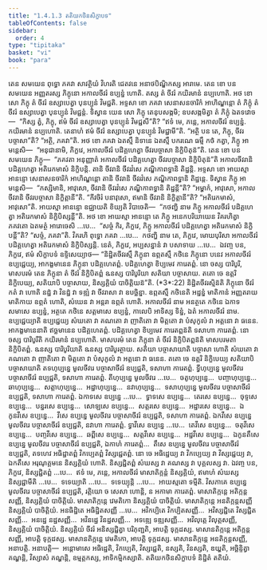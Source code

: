 ```yaml
---
title: "1.4.1.3 តតិយកថិនសិក្ខាបទ"
tableOfContents: false
sidebar:
  order: 4
type: "tipitaka"
basket: "vi"
book: "para"
---
```



<DynamicBreadcrumb />

<Division number="497" book="para">

<Paragraph number="1921" book="para">
តេន សមយេន ពុទ្ធោ ភគវា សាវត្ថិយំ វិហរតិ ជេតវនេ អនាថបិណ្ឌិកស្ស អារាមេ. តេន ខោ បន សមយេន អញ្ញតរស្ស ភិក្ខុនោ អកាលចីវរំ ឧប្បន្នំ ហោតិ. តស្ស តំ ចីវរំ កយិរមានំ នប្បហោតិ. អថ ខោ សោ ភិក្ខុ តំ ចីវរំ ឧស្សាបេត្វា បុនប្បុនំ វិមជ្ជតិ. អទ្ទសា ខោ ភគវា សេនាសនចារិកំ អាហិណ្ឌន្តោ តំ ភិក្ខុំ តំ ចីវរំ ឧស្សាបេត្វា បុនប្បុនំ វិមជ្ជន្តំ. ទិស្វាន យេន សោ ភិក្ខុ តេនុបសង្កមិ; ឧបសង្កមិត្វា តំ ភិក្ខុំ ឯតទវោច—  “កិស្ស ត្វំ, ភិក្ខុ, ឥមំ ចីវរំ ឧស្សាបេត្វា បុនប្បុនំ វិមជ្ជសី”តិ? “ឥទំ មេ, ភន្តេ, អកាលចីវរំ ឧប្បន្នំ. កយិរមានំ នប្បហោតិ. តេនាហំ ឥមំ ចីវរំ ឧស្សាបេត្វា បុនប្បុនំ វិមជ្ជាមី”តិ. “អត្ថិ បន តេ, ភិក្ខុ, ចីវរបច្ចាសា”តិ? “អត្ថិ, ភគវា”តិ. អថ ខោ ភគវា ឯតស្មឹ និទានេ ឯតស្មឹ បករណេ ធម្មឹ កថំ កត្វា, ភិក្ខូ អាមន្តេសិ—  “អនុជានាមិ, ភិក្ខវេ, អកាលចីវរំ បដិគ្គហេត្វា ចីវរបច្ចាសា និក្ខិបិតុន៑”តិ.
</Paragraph>

</Division>
<Division number="498" book="para">

<Paragraph number="1922" book="para">
តេន ខោ បន សមយេន ភិក្ខូ—  “ភគវតា អនុញ្ញាតំ អកាលចីវរំ បដិគ្គហេត្វា ចីវរបច្ចាសា និក្ខិបិតុន៑”តិ អកាលចីវរានិ បដិគ្គហេត្វា អតិរេកមាសំ និក្ខិបន្តិ. តានិ ចីវរានិ ចីវរវំសេ ភណ្ឌិកាពទ្ធានិ តិដ្ឋន្តិ. អទ្ទសា ខោ អាយស្មា អានន្ទោ សេនាសនចារិកំ អាហិណ្ឌន្តោ តានិ ចីវរានិ ចីវរវំសេ ភណ្ឌិកាពទ្ធានិ តិដ្ឋន្តេ. ទិស្វាន ភិក្ខូ អាមន្តេសិ—  “កស្សិមានិ, អាវុសោ, ចីវរានិ ចីវរវំសេ ភណ្ឌិកាពទ្ធានិ តិដ្ឋន្តី”តិ? “អម្ហាកំ, អាវុសោ, អកាលចីវរានិ ចីវរបច្ចាសា និក្ខិត្តានី”តិ. “កីវចិរំ បនាវុសោ, ឥមានិ ចីវរានិ និក្ខិត្តានី”តិ? “អតិរេកមាសំ, អាវុសោ”តិ. អាយស្មា អានន្ទោ ឧជ្ឈាយតិ ខិយ្យតិ វិបាចេតិ—  “កថញ្ហិ នាម ភិក្ខូ អកាលចីវរំ បដិគ្គហេត្វា អតិរេកមាសំ និក្ខិបិស្សន្តី”តិ.
</Paragraph>

<Paragraph number="1923" book="para">
អថ ខោ អាយស្មា អានន្ទោ តេ ភិក្ខូ អនេកបរិយាយេន វិគរហិត្វា ភគវតោ ឯតមត្ថំ អារោចេសិ …បេ…  “សច្ចំ កិរ, ភិក្ខវេ, ភិក្ខូ អកាលចីវរំ បដិគ្គហេត្វា អតិរេកមាសំ និក្ខិបន្តី”តិ? “សច្ចំ, ភគវា”តិ. វិគរហិ ពុទ្ធោ ភគវា …បេ…  កថញ្ហិ នាម តេ, ភិក្ខវេ, មោឃបុរិសា អកាលចីវរំ បដិគ្គហេត្វា អតិរេកមាសំ និក្ខិបិស្សន្តិ. នេតំ, ភិក្ខវេ, អប្បសន្នានំ វា បសាទាយ …បេ…  ឯវញ្ច បន, ភិក្ខវេ, ឥមំ សិក្ខាបទំ ឧទ្ទិសេយ្យាថ—
</Paragraph>

</Division>
<Division number="499" book="para">

<Paragraph number="1924" book="para">
<Emphasis>“និដ្ឋិតចីវរស្មឹ ភិក្ខុនា ឧព្ភតស្មឹ កថិនេ ភិក្ខុនោ បនេវ អកាលចីវរំ ឧប្បជ្ជេយ្យ, អាកង្ខមានេន ភិក្ខុនា បដិគ្គហេតព្ពំ. បដិគ្គហេត្វា ខិប្បមេវ ការេតព្ពំ. នោ ចស្ស បារិបូរិ, មាសបរមំ តេន ភិក្ខុនា តំ ចីវរំ និក្ខិបិតព្ពំ ឩនស្ស បារិបូរិយា សតិយា បច្ចាសាយ. តតោ ចេ ឧត្តរិ និក្ខិបេយ្យ, សតិយាបិ បច្ចាសាយ, និស្សគ្គិយំ បាចិត្តិយន៑”</Emphasis>តិ. (*3*:<Emphasis>22</Emphasis>)
</Paragraph>

</Division>
<Division number="500" book="para">

<Paragraph number="1925" book="para">
<Emphasis>និដ្ឋិតចីវរស្មិន៑</Emphasis>តិ ភិក្ខុនោ ចីវរំ កតំ វា ហោតិ នដ្ឋំ វា វិនដ្ឋំ វា ទឌ្ឍំ វា ចីវរាសា វា ឧបច្ឆិន្នា.
</Paragraph>

<Paragraph number="1926" book="para">
<Emphasis>ឧព្ភតស្មឹ កថិនេ</Emphasis>តិ អដ្ឋន្នំ មាតិកានំ អញ្ញតរាយ មាតិកាយ ឧព្ភតំ ហោតិ, សំឃេន វា អន្តរា ឧព្ភតំ ហោតិ.
</Paragraph>

<Paragraph number="1927" book="para">
<Emphasis>អកាលចីវរំ</Emphasis> នាម អនត្ថតេ កថិនេ ឯកាទសមាសេ ឧប្បន្នំ, អត្ថតេ កថិនេ សត្តមាសេ ឧប្បន្នំ, កាលេបិ អាទិស្ស ទិន្នំ, ឯតំ អកាលចីវរំ នាម.
</Paragraph>

<Paragraph number="1928" book="para">
<Emphasis>ឧប្បជ្ជេយ្យា</Emphasis>តិ ឧប្បជ្ជេយ្យ សំឃតោ វា គណតោ វា ញាតិតោ វា មិត្តតោ វា បំសុកូលំ វា អត្តនោ វា ធនេន.
</Paragraph>

<Paragraph number="1929" book="para">
<Emphasis>អាកង្ខមានេនា</Emphasis>តិ ឥច្ឆមានេន បដិគ្គហេតព្ពំ.
</Paragraph>

<Paragraph number="1930" book="para">
<Emphasis>បដិគ្គហេត្វា ខិប្បមេវ ការេតព្ពន៑</Emphasis>តិ ទសាហា ការេតព្ពំ.
</Paragraph>

<Paragraph number="1931" book="para">
<Emphasis>នោ ចស្ស បារិបូរី</Emphasis>តិ កយិរមានំ នប្បហោតិ.
</Paragraph>

<Paragraph number="1932" book="para">
<Emphasis>មាសបរមំ តេន ភិក្ខុនា តំ ចីវរំ និក្ខិបិតព្ពន៑</Emphasis>តិ មាសបរមតា និក្ខិបិតព្ពំ.
</Paragraph>

<Paragraph number="1933" book="para">
<Emphasis>ឩនស្ស បារិបូរិយា</Emphasis>តិ ឩនស្ស បារិបូរត្ថាយ.
</Paragraph>

<Paragraph number="1934" book="para">
<Emphasis>សតិយា បច្ចាសាយា</Emphasis>តិ បច្ចាសា ហោតិ សំឃតោ វា គណតោ វា ញាតិតោ វា មិត្តតោ វា បំសុកូលំ វា អត្តនោ វា ធនេន.
</Paragraph>

<Paragraph number="1935" book="para">
<Emphasis>តតោ ចេ ឧត្តរិ និក្ខិបេយ្យ សតិយាបិ បច្ចាសាយា</Emphasis>តិ តទហុប្បន្នេ មូលចីវរេ បច្ចាសាចីវរំ ឧប្បជ្ជតិ, ទសាហា ការេតព្ពំ. ទ្វីហុប្បន្នេ មូលចីវរេ បច្ចាសាចីវរំ ឧប្បជ្ជតិ, ទសាហា ការេតព្ពំ. តីហុប្បន្នេ មូលចីវរេ …បេ…  ចតូហុប្បន្នេ…  បញ្ចាហុប្បន្នេ…  ឆាហុប្បន្នេ…  សត្តាហុប្បន្នេ…  អដ្ឋាហុប្បន្នេ…  នវាហុប្បន្នេ…  ទសាហុប្បន្នេ មូលចីវរេ បច្ចាសាចីវរំ ឧប្បជ្ជតិ, ទសាហា ការេតព្ពំ. ឯកាទសេ ឧប្បន្នេ …បេ…  ទ្វាទសេ ឧប្បន្នេ…  តេរសេ ឧប្បន្នេ…  ចុទ្ទសេ ឧប្បន្នេ…  បន្នរសេ ឧប្បន្នេ…  សោឡសេ ឧប្បន្នេ…  សត្តរសេ ឧប្បន្នេ…  អដ្ឋារសេ ឧប្បន្នេ…  ឯកូនវីសេ ឧប្បន្នេ…  វីសេ ឧប្បន្នេ មូលចីវរេ បច្ចាសាចីវរំ ឧប្បជ្ជតិ, ទសាហា ការេតព្ពំ. ឯកវីសេ ឧប្បន្នេ មូលចីវរេ បច្ចាសាចីវរំ ឧប្បជ្ជតិ, នវាហា ការេតព្ពំ. ទ្វាវីសេ ឧប្បន្នេ …បេ…  តេវីសេ ឧប្បន្នេ…  ចតុវីសេ ឧប្បន្នេ…  បញ្ចវីសេ ឧប្បន្នេ…  ឆព្ពីសេ ឧប្បន្នេ…  សត្តវីសេ ឧប្បន្នេ…  អដ្ឋវីសេ ឧប្បន្នេ…  ឯកូនតឹសេ ឧប្បន្នេ មូលចីវរេ បច្ចាសាចីវរំ ឧប្បជ្ជតិ, ឯកាហំ ការេតព្ពំ…  តឹសេ ឧប្បន្នេ មូលចីវរេ បច្ចាសាចីវរំ ឧប្បជ្ជតិ, តទហេវ អធិដ្ឋាតព្ពំ វិកប្បេតព្ពំ វិស្សជ្ជេតព្ពំ. នោ ចេ អធិដ្ឋេយ្យ វា វិកប្បេយ្យ វា វិស្សជ្ជេយ្យ វា, ឯកតឹសេ អរុណុគ្គមនេ និស្សគ្គិយំ ហោតិ. និស្សជ្ជិតព្ពំ សំឃស្ស វា គណស្ស វា បុគ្គលស្ស វា. ឯវញ្ច បន, ភិក្ខវេ, និស្សជ្ជិតព្ពំ …បេ…  ឥទំ មេ, ភន្តេ, អកាលចីវរំ មាសាតិក្កន្តំ និស្សគ្គិយំ, ឥមាហំ សំឃស្ស និស្សជ្ជាមីតិ …បេ…  ទទេយ្យាតិ …បេ…  ទទេយ្យុន្តិ …បេ…  អាយស្មតោ ទម្មីតិ.
</Paragraph>

<Paragraph number="1936" book="para">
វិសភាគេ ឧប្បន្នេ មូលចីវរេ បច្ចាសាចីវរំ ឧប្បជ្ជតិ, រត្តិយោ ច សេសា ហោន្តិ, ន អកាមា ការេតព្ពំ.
</Paragraph>

</Division>
<Division number="501" book="para">

<Paragraph number="1937" book="para">
មាសាតិក្កន្តេ អតិក្កន្តសញ្ញី, និស្សគ្គិយំ បាចិត្តិយំ. មាសាតិក្កន្តេ វេមតិកោ និស្សគ្គិយំ បាចិត្តិយំ. មាសាតិក្កន្តេ អនតិក្កន្តសញ្ញី និស្សគ្គិយំ បាចិត្តិយំ. អនធិដ្ឋិតេ អធិដ្ឋិតសញ្ញី …បេ…  អវិកប្បិតេ វិកប្បិតសញ្ញី…  អវិស្សជ្ជិតេ វិស្សជ្ជិតសញ្ញី…  អនដ្ឋេ នដ្ឋសញ្ញី…  អវិនដ្ឋេ វិនដ្ឋសញ្ញី…  អទឌ្ឍេ ទឌ្ឍសញ្ញី…  អវិលុត្តេ វិលុត្តសញ្ញី, និស្សគ្គិយំ បាចិត្តិយំ.
</Paragraph>

<Paragraph number="1938" book="para">
និស្សគ្គិយំ ចីវរំ អនិស្សជ្ជិត្វា បរិភុញ្ជតិ, អាបត្តិ ទុក្កដស្ស. មាសានតិក្កន្តេ អតិក្កន្តសញ្ញី, អាបត្តិ ទុក្កដស្ស. មាសានតិក្កន្តេ វេមតិកោ, អាបត្តិ ទុក្កដស្ស. មាសានតិក្កន្តេ អនតិក្កន្តសញ្ញី, អនាបត្តិ.
</Paragraph>

</Division>
<Division number="502" book="para">

<Paragraph number="1939" book="para">
អនាបត្តិ—  អន្តោមាសេ អធិដ្ឋេតិ, វិកប្បេតិ, វិស្សជ្ជេតិ, នស្សតិ, វិនស្សតិ, ឌយ្ហតិ, អច្ឆិន្ទិត្វា គណ្ហន្តិ, វិស្សាសំ គណ្ហន្តិ, ឧម្មត្តកស្ស, អាទិកម្មិកស្សាតិ.

</Paragraph>
</Division>

<Paragraph number="1940" type="center" book="para">
តតិយកថិនសិក្ខាបទំ និដ្ឋិតំ តតិយំ.
</Paragraph>